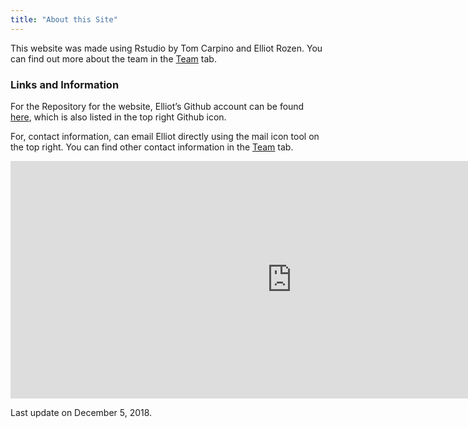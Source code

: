 ```yaml
---
title: "About this Site"
---
```


This website was made using Rstudio by Tom Carpino and Elliot Rozen. You can find out more about the team in the [Team](Experience.html) tab. 

### Links and Information

For the Repository for the website, Elliot's Github account can be found [here](https://github.com/er2867), which is also listed in the top right Github icon.  

For, contact information, can email Elliot directly using the mail icon tool on the top right. You can find other contact information in the [Team](Experience.html) tab.  

<iframe width="900" height="380" src="https://www.youtube.com/embed/hqCVB0tOSVQ" frameborder="0" allow="accelerometer; autoplay; encrypted-media; gyroscope; picture-in-picture" allowfullscreen></iframe>

Last update on December 5, 2018.